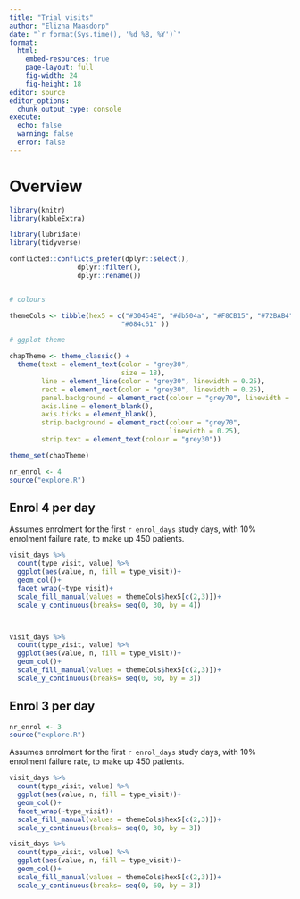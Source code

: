 ```yaml
---
title: "Trial visits"
author: "Elizna Maasdorp"
date: "`r format(Sys.time(), '%d %B, %Y')`"
format: 
  html:
    embed-resources: true
    page-layout: full
    fig-width: 24
    fig-height: 18
editor: source
editor_options: 
  chunk_output_type: console
execute: 
  echo: false
  warning: false
  error: false
---
```


# Overview

```r

library(knitr)
library(kableExtra)

library(lubridate)
library(tidyverse)

conflicted::conflicts_prefer(dplyr::select(),
                 dplyr::filter(),
                 dplyr::rename())


# colours

themeCols <- tibble(hex5 = c("#30454E", "#db504a", "#F8CB15", "#72BAB4", 
                            "#084c61" ))

# ggplot theme

chapTheme <- theme_classic() + 
  theme(text = element_text(color = "grey30",
                            size = 18),
        line = element_line(color = "grey30", linewidth = 0.25),
        rect = element_rect(color = "grey30", linewidth = 0.25),
        panel.background = element_rect(colour = "grey70", linewidth = 2),
        axis.line = element_blank(),
        axis.ticks = element_blank(),
        strip.background = element_rect(colour = "grey70",
                                        linewidth = 0.25),
        strip.text = element_text(colour = "grey30"))

theme_set(chapTheme)


```

```r
nr_enrol <- 4
source("explore.R")

```

::: {.panel-tabset}

## Enrol 4 per day

Assumes enrolment for the first `r enrol_days` study days, with 10% enrolment failure rate, to make up 450 patients.  

```r

visit_days %>% 
  count(type_visit, value) %>% 
  ggplot(aes(value, n, fill = type_visit))+
  geom_col()+
  facet_wrap(~type_visit)+
  scale_fill_manual(values = themeCols$hex5[c(2,3)])+
  scale_y_continuous(breaks= seq(0, 30, by = 4))



visit_days %>% 
  count(type_visit, value) %>% 
  ggplot(aes(value, n, fill = type_visit))+
  geom_col()+
  scale_fill_manual(values = themeCols$hex5[c(2,3)])+
  scale_y_continuous(breaks= seq(0, 60, by = 3))

```

## Enrol 3 per day

```r
nr_enrol <- 3
source("explore.R")

```

Assumes enrolment for the first `r enrol_days` study days, with 10% enrolment failure rate, to make up 450 patients.  

```r


visit_days %>% 
  count(type_visit, value) %>% 
  ggplot(aes(value, n, fill = type_visit))+
  geom_col()+
  facet_wrap(~type_visit)+
  scale_fill_manual(values = themeCols$hex5[c(2,3)])+
  scale_y_continuous(breaks= seq(0, 30, by = 3))

visit_days %>% 
  count(type_visit, value) %>% 
  ggplot(aes(value, n, fill = type_visit))+
  geom_col()+
  scale_fill_manual(values = themeCols$hex5[c(2,3)])+
  scale_y_continuous(breaks= seq(0, 60, by = 3))


```





:::

